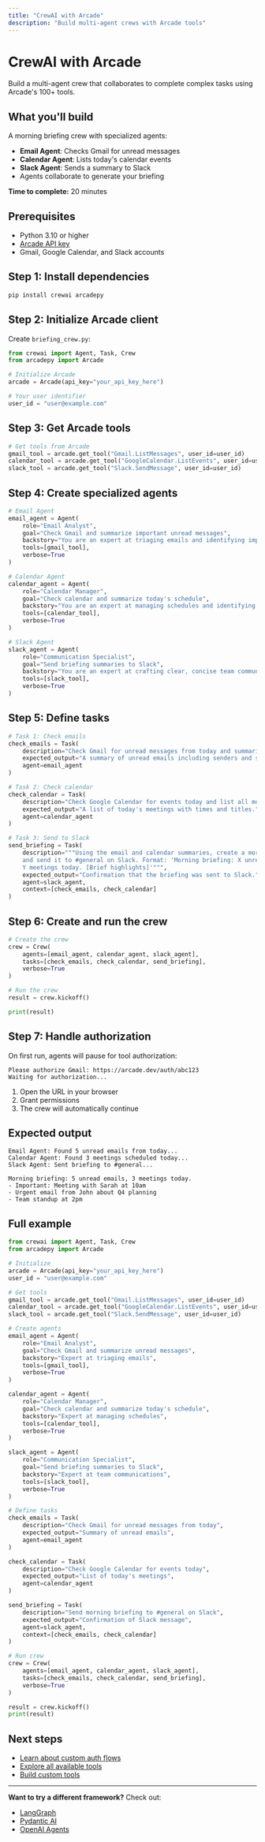 ```yaml
---
title: "CrewAI with Arcade"
description: "Build multi-agent crews with Arcade tools"
---
```


# CrewAI with Arcade

Build a multi-agent crew that collaborates to complete complex tasks using Arcade's 100+ tools.

## What you'll build

A morning briefing crew with specialized agents:
- **Email Agent**: Checks Gmail for unread messages
- **Calendar Agent**: Lists today's calendar events
- **Slack Agent**: Sends a summary to Slack
- Agents collaborate to generate your briefing

**Time to complete:** 20 minutes

## Prerequisites

- Python 3.10 or higher
- [Arcade API key](/home/api-keys)
- Gmail, Google Calendar, and Slack accounts

## Step 1: Install dependencies

```bash
pip install crewai arcadepy
```

## Step 2: Initialize Arcade client

Create `briefing_crew.py`:

```python
from crewai import Agent, Task, Crew
from arcadepy import Arcade

# Initialize Arcade
arcade = Arcade(api_key="your_api_key_here")

# Your user identifier
user_id = "user@example.com"
```

## Step 3: Get Arcade tools

```python
# Get tools from Arcade
gmail_tool = arcade.get_tool("Gmail.ListMessages", user_id=user_id)
calendar_tool = arcade.get_tool("GoogleCalendar.ListEvents", user_id=user_id)
slack_tool = arcade.get_tool("Slack.SendMessage", user_id=user_id)
```

## Step 4: Create specialized agents

```python
# Email Agent
email_agent = Agent(
    role="Email Analyst",
    goal="Check Gmail and summarize important unread messages",
    backstory="You are an expert at triaging emails and identifying important messages.",
    tools=[gmail_tool],
    verbose=True
)

# Calendar Agent
calendar_agent = Agent(
    role="Calendar Manager",
    goal="Check calendar and summarize today's schedule",
    backstory="You are an expert at managing schedules and identifying important meetings.",
    tools=[calendar_tool],
    verbose=True
)

# Slack Agent
slack_agent = Agent(
    role="Communication Specialist",
    goal="Send briefing summaries to Slack",
    backstory="You are an expert at crafting clear, concise team communications.",
    tools=[slack_tool],
    verbose=True
)
```

## Step 5: Define tasks

```python
# Task 1: Check emails
check_emails = Task(
    description="Check Gmail for unread messages from today and summarize the key points.",
    expected_output="A summary of unread emails including senders and subjects.",
    agent=email_agent
)

# Task 2: Check calendar
check_calendar = Task(
    description="Check Google Calendar for events today and list all meetings.",
    expected_output="A list of today's meetings with times and titles.",
    agent=calendar_agent
)

# Task 3: Send to Slack
send_briefing = Task(
    description="""Using the email and calendar summaries, create a morning briefing
    and send it to #general on Slack. Format: 'Morning briefing: X unread emails,
    Y meetings today. [Brief highlights]'""",
    expected_output="Confirmation that the briefing was sent to Slack.",
    agent=slack_agent,
    context=[check_emails, check_calendar]
)
```

## Step 6: Create and run the crew

```python
# Create the crew
crew = Crew(
    agents=[email_agent, calendar_agent, slack_agent],
    tasks=[check_emails, check_calendar, send_briefing],
    verbose=True
)

# Run the crew
result = crew.kickoff()

print(result)
```

## Step 7: Handle authorization

On first run, agents will pause for tool authorization:

```
Please authorize Gmail: https://arcade.dev/auth/abc123
Waiting for authorization...
```

1. Open the URL in your browser
2. Grant permissions
3. The crew will automatically continue

## Expected output

```
Email Agent: Found 5 unread emails from today...
Calendar Agent: Found 3 meetings scheduled today...
Slack Agent: Sent briefing to #general...

Morning briefing: 5 unread emails, 3 meetings today.
- Important: Meeting with Sarah at 10am
- Urgent email from John about Q4 planning
- Team standup at 2pm
```

## Full example

```python
from crewai import Agent, Task, Crew
from arcadepy import Arcade

# Initialize
arcade = Arcade(api_key="your_api_key_here")
user_id = "user@example.com"

# Get tools
gmail_tool = arcade.get_tool("Gmail.ListMessages", user_id=user_id)
calendar_tool = arcade.get_tool("GoogleCalendar.ListEvents", user_id=user_id)
slack_tool = arcade.get_tool("Slack.SendMessage", user_id=user_id)

# Create agents
email_agent = Agent(
    role="Email Analyst",
    goal="Check Gmail and summarize unread messages",
    backstory="Expert at triaging emails",
    tools=[gmail_tool],
    verbose=True
)

calendar_agent = Agent(
    role="Calendar Manager",
    goal="Check calendar and summarize today's schedule",
    backstory="Expert at managing schedules",
    tools=[calendar_tool],
    verbose=True
)

slack_agent = Agent(
    role="Communication Specialist",
    goal="Send briefing summaries to Slack",
    backstory="Expert at team communications",
    tools=[slack_tool],
    verbose=True
)

# Define tasks
check_emails = Task(
    description="Check Gmail for unread messages from today",
    expected_output="Summary of unread emails",
    agent=email_agent
)

check_calendar = Task(
    description="Check Google Calendar for events today",
    expected_output="List of today's meetings",
    agent=calendar_agent
)

send_briefing = Task(
    description="Send morning briefing to #general on Slack",
    expected_output="Confirmation of Slack message",
    agent=slack_agent,
    context=[check_emails, check_calendar]
)

# Run crew
crew = Crew(
    agents=[email_agent, calendar_agent, slack_agent],
    tasks=[check_emails, check_calendar, send_briefing],
    verbose=True
)

result = crew.kickoff()
print(result)
```

## Next steps

- [Learn about custom auth flows](/home/crewai/custom-auth-flow)
- [Explore all available tools](/mcp-servers)
- [Build custom tools](/home/build-tools/create-a-mcp-server)

---

**Want to try a different framework?** Check out:
- [LangGraph](/home/langchain/tutorial)
- [Pydantic AI](/home/pydantic-ai/tutorial)
- [OpenAI Agents](/home/oai-agents/tutorial)
